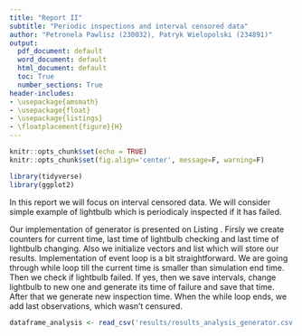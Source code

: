 ```yaml
---
title: "Report II"
subtitle: "Periodic inspections and interval censored data"
author: "Petronela Pawlisz (230032), Patryk Wielopolski (234891)"
output:
  pdf_document: default
  word_document: default
  html_document: default
  toc: True
  number_sections: True
header-includes:
- \usepackage{amsmath}
- \usepackage{float}
- \usepackage{listings}
- \floatplacement{figure}{H}
---
```


```r
knitr::opts_chunk$set(echo = TRUE)
knitr::opts_chunk$set(fig.align='center', message=F, warning=F) 
```

```r
library(tidyverse)
library(ggplot2)
```

\section{Introduction}
In this report we will focus on interval censored data. We will consider simple example of lightbulb which is periodicaly inspected if it has failed. 

\section{Generator}
Our implementation of generator is presented on Listing \ref{lst:generator}. Firsly we create counters for current time, last time of lightbulb checking and last time of lightbulb changing. Also we initialize vectors and list which will store our results. Implementation of event loop is a bit straightforward. We are going through while loop till the current time is smaller than simulation end time. Then we check if lightbulb failed. If yes, then we save intervals, change lightbulb to new one and generate its time of failure and save that time. After that we generate new inspection time. When the while loop ends, we add last observations, which wasn't censured.

\lstinputlisting[language=R, caption=Implementation of generator., label={lst:generator}, captionpos=b]{src/generator.R}

\section{Analysis of generator}

```r
dataframe_analysis <- read_csv('results/results_analysis_generator.csv')
```

\begin{figure}[H]
```r
dataframe_analysis %>% 
  ggplot(aes(x = lambda, y = replacements)) +
  geom_point(aes(color = nu)) +
  facet_grid(~T0)
```
\caption{Caption.}
\label{fig:replacements}
\end{figure}


\begin{figure}[H]
```r
dataframe_analysis %>% 
  ggplot(aes(x = lambda, y = without)) +
  geom_point(aes(color = nu)) +
  facet_grid(~T0)
```
\caption{Caption.}
\label{fig:without}
\end{figure}
